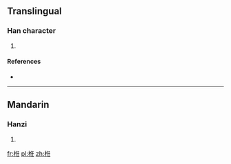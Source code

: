 ==Translingual==

===Han character===
{{Han char|rn=75|rad=木|as=06|sn=10|four=|canj=DOHG}}

# {{defn|Han|sort=木06}}

====References====
* {{Han ref|kx=0523.020|dkj=14712|dj=0910.260|hdz=21201.030|uh=6823|ud=26659}}

----

==Mandarin==

===Hanzi===
{{cmn-hanzi|pin=[[rěn]] ([[ren3]]), [[yù]] ([[yu4]])|wg=jen<sup>3</sup>, yü<sup>4</sup>}}

# {{defn|lang=cmn|sort=木06}}

[[fr:栣]]
[[pl:栣]]
[[zh:栣]]
